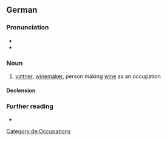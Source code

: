 ==German==
{{slim-wikipedia|lang=de}}

===Pronunciation===
* {{IPA|/ˈvɪntsɐ/|lang=de}}
* {{audio|De-Winzer.ogg|Audio|lang=de}}

===Noun===
{{de-noun|m|Winzers|Winzer|f=Winzerin}}

# [[vintner]], [[winemaker]], person making [[wine]] as an occupation

====Declension====
{{de-decl-noun-m|s}}

===Further reading===
* {{R:Duden}}

[[Category:de:Occupations]]